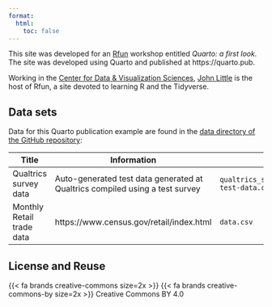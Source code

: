 ```yaml
---
format: 
  html:
    toc: false
---
```


This site was developed for an [Rfun](https://rfun.library.duke.edu) workshop entitled *Quarto: a first look.* The site was developed using Quarto and published at https://quarto.pub.

Working in the [Center for Data & Visualization Sciences](https://library.duke.edu/data), [John Little](https://johnlittle.info) is the host of Rfun, a site devoted to learning R and the Tidyverse.

## Data sets

Data for this Quarto publication example are found in the [data directory of the GitHub repository](https://github.com/libjohn/quarto_what_is_it):

| Title                     | Information                                                                  | Filename                                       |
|-----------------|----------------------------------|---------------------|
| Qualtrics survey data     | Auto-generated test data generated at Qualtrics compiled using a test survey | `qualtrics_student_satisfaction-test-data.csv` |
| Monthly Retail trade data | https://www.census.gov/retail/index.html                                     | `data.csv`                                     |

## License and Reuse

{{< fa brands creative-commons size=2x >}} {{< fa brands creative-commons-by size=2x >}} Creative Commons BY 4.0
